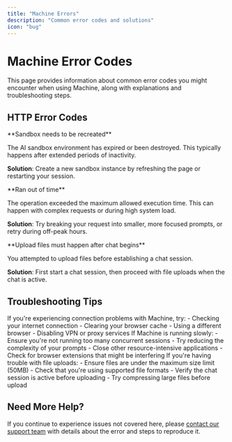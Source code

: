 ```yaml
---
title: "Machine Errors"
description: "Common error codes and solutions"
icon: "bug"
---
```


# Machine Error Codes

This page provides information about common error codes you might encounter when using Machine, along with explanations and troubleshooting steps.

## HTTP Error Codes

<ResponseField name="404" type="Not Found">
  **Sandbox needs to be recreated**
  
  The AI sandbox environment has expired or been destroyed. This typically happens after extended periods of inactivity.
  
  **Solution**: Create a new sandbox instance by refreshing the page or restarting your session.
</ResponseField>

<ResponseField name="422" type="Unprocessable Entity">
  **Ran out of time**
  
  The operation exceeded the maximum allowed execution time. This can happen with complex requests or during high system load.
  
  **Solution**: Try breaking your request into smaller, more focused prompts, or retry during off-peak hours.
</ResponseField>

<ResponseField name="422" type="Unprocessable Entity">
  **Upload files must happen after chat begins**
  
  You attempted to upload files before establishing a chat session.
  
  **Solution**: First start a chat session, then proceed with file uploads when the chat is active.
</ResponseField>

## Troubleshooting Tips

<AccordionGroup>
  <Accordion title="Connection Issues">
    If you're experiencing connection problems with Machine, try:
    - Checking your internet connection
    - Clearing your browser cache
    - Using a different browser
    - Disabling VPN or proxy services
  </Accordion>
  
  <Accordion title="Performance Problems">
    If Machine is running slowly:
    - Ensure you're not running too many concurrent sessions
    - Try reducing the complexity of your prompts
    - Close other resource-intensive applications
    - Check for browser extensions that might be interfering
  </Accordion>
  
  <Accordion title="File Upload Issues">
    If you're having trouble with file uploads:
    - Ensure files are under the maximum size limit (50MB)
    - Check that you're using supported file formats
    - Verify the chat session is active before uploading
    - Try compressing large files before upload
  </Accordion>
</AccordionGroup>

## Need More Help?

If you continue to experience issues not covered here, please [contact our support team](mailto:support@machine-ai.com) with details about the error and steps to reproduce it.
